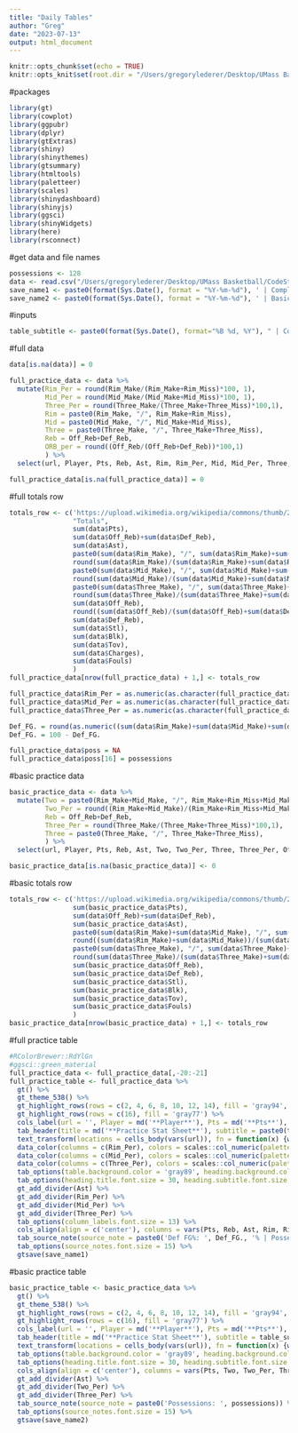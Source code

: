 ```yaml
---
title: "Daily Tables"
author: "Greg"
date: "2023-07-13"
output: html_document
---
```


```r
knitr::opts_chunk$set(echo = TRUE)
knitr::opts_knit$set(root.dir = "/Users/gregorylederer/Desktop/UMass Basketball/Shiny/Reactable Prac")
```

#packages
```r
library(gt)
library(cowplot)
library(ggpubr)
library(dplyr)
library(gtExtras)
library(shiny)
library(shinythemes)
library(gtsummary)
library(htmltools)
library(paletteer)
library(scales)
library(shinydashboard)
library(shinyjs)
library(ggsci)
library(shinyWidgets)
library(here)
library(rsconnect)
```

#get data and file names
```r
possessions <- 128
data <- read.csv("/Users/gregorylederer/Desktop/UMass Basketball/CodeStatSheet - Sheet1.csv")
save_name1 <- paste0(format(Sys.Date(), format = "%Y-%m-%d"), ' | Complete Practice Totals.png')
save_name2 <- paste0(format(Sys.Date(), format = "%Y-%m-%d"), ' | Basic Practice Totals.png')
```

#inputs
```r
table_subtitle <- paste0(format(Sys.Date(), format="%B %d, %Y"), " | Complete Totals")
```

#full data
```r
data[is.na(data)] = 0

full_practice_data <- data %>%
  mutate(Rim_Per = round(Rim_Make/(Rim_Make+Rim_Miss)*100, 1),
         Mid_Per = round(Mid_Make/(Mid_Make+Mid_Miss)*100, 1),
         Three_Per = round(Three_Make/(Three_Make+Three_Miss)*100,1),
         Rim = paste0(Rim_Make, "/", Rim_Make+Rim_Miss),
         Mid = paste0(Mid_Make, "/", Mid_Make+Mid_Miss),
         Three = paste0(Three_Make, "/", Three_Make+Three_Miss),
         Reb = Off_Reb+Def_Reb,
         ORB_per = round((Off_Reb/(Off_Reb+Def_Reb))*100,1)
         ) %>%
  select(url, Player, Pts, Reb, Ast, Rim, Rim_Per, Mid, Mid_Per, Three, Three_Per, Off_Reb, ORB_per, Def_Reb, Stl, Blk, Tov, Charges, Fouls)

full_practice_data[is.na(full_practice_data)] = 0
```

#full totals row
```r
totals_row <- c('https://upload.wikimedia.org/wikipedia/commons/thumb/2/23/UMass_Amherst_athletics_logo.svg/1200px-UMass_Amherst_athletics_logo.svg.png',
                "Totals",
                sum(data$Pts),
                sum(data$Off_Reb)+sum(data$Def_Reb),
                sum(data$Ast),
                paste0(sum(data$Rim_Make), "/", sum(data$Rim_Make)+sum(data$Rim_Miss)),
                round(sum(data$Rim_Make)/(sum(data$Rim_Make)+sum(data$Rim_Miss))*100,1),
                paste0(sum(data$Mid_Make), "/", sum(data$Mid_Make)+sum(data$Mid_Miss)),
                round(sum(data$Mid_Make)/(sum(data$Mid_Make)+sum(data$Mid_Miss))*100,1),
                paste0(sum(data$Three_Make), "/", sum(data$Three_Make)+sum(data$Three_Miss)),
                round(sum(data$Three_Make)/(sum(data$Three_Make)+sum(data$Three_Miss))*100,1),
                sum(data$Off_Reb),
                round((sum(data$Off_Reb)/(sum(data$Off_Reb)+sum(data$Def_Reb)))*100,1),
                sum(data$Def_Reb),
                sum(data$Stl),
                sum(data$Blk),
                sum(data$Tov),
                sum(data$Charges),
                sum(data$Fouls)
                )
full_practice_data[nrow(full_practice_data) + 1,] <- totals_row

full_practice_data$Rim_Per = as.numeric(as.character(full_practice_data$Rim_Per))
full_practice_data$Mid_Per = as.numeric(as.character(full_practice_data$Mid_Per))
full_practice_data$Three_Per = as.numeric(as.character(full_practice_data$Three_Per))

Def_FG. = round(as.numeric((sum(data$Rim_Make)+sum(data$Mid_Make)+sum(data$Three_Make))/(sum(data$Rim_Make)+sum(data$Mid_Make)+sum(data$Three_Make)+sum(data$Rim_Miss)+sum(data$Mid_Miss)+sum(data$Three_Miss)))*100,1)
Def_FG. = 100 - Def_FG.

full_practice_data$poss = NA
full_practice_data$poss[16] = possessions
```

#basic practice data
```r
basic_practice_data <- data %>%
  mutate(Two = paste0(Rim_Make+Mid_Make, "/", Rim_Make+Rim_Miss+Mid_Make+Mid_Miss),
         Two_Per = round((Rim_Make+Mid_Make)/(Rim_Make+Rim_Miss+Mid_Make+Mid_Miss)*100,1),
         Reb = Off_Reb+Def_Reb,
         Three_Per = round(Three_Make/(Three_Make+Three_Miss)*100,1),
         Three = paste0(Three_Make, "/", Three_Make+Three_Miss),
         ) %>%
  select(url, Player, Pts, Reb, Ast, Two, Two_Per, Three, Three_Per, Off_Reb, Def_Reb, Stl, Blk, Tov, Fouls)

basic_practice_data[is.na(basic_practice_data)] <- 0
```

#basic totals row
```r
totals_row <- c('https://upload.wikimedia.org/wikipedia/commons/thumb/2/23/UMass_Amherst_athletics_logo.svg/1200px-UMass_Amherst_athletics_logo.svg.png', "Totals", 
                sum(basic_practice_data$Pts), 
                sum(data$Off_Reb)+sum(data$Def_Reb), 
                sum(basic_practice_data$Ast), 
                paste0(sum(data$Rim_Make)+sum(data$Mid_Make), "/", sum(data$Rim_Make)+sum(data$Mid_Make)+sum(data$Rim_Miss)+sum(data$Mid_Miss)),
                round((sum(data$Rim_Make)+sum(data$Mid_Make))/(sum(data$Rim_Make)+sum(data$Mid_Make)+sum(data$Rim_Miss)+sum(data$Mid_Miss))*100,1),
                paste0(sum(data$Three_Make), "/", sum(data$Three_Make)+sum(data$Three_Miss)),
                round(sum(data$Three_Make)/(sum(data$Three_Make)+sum(data$Three_Miss))*100,1),
                sum(basic_practice_data$Off_Reb), 
                sum(basic_practice_data$Def_Reb), 
                sum(basic_practice_data$Stl), 
                sum(basic_practice_data$Blk), 
                sum(basic_practice_data$Tov), 
                sum(basic_practice_data$Fouls)
                )
basic_practice_data[nrow(basic_practice_data) + 1,] <- totals_row
```

#full practice table
```r
#RColorBrewer::RdYlGn
#ggsci::green_material
full_practice_data <- full_practice_data[,-20:-21]
full_practice_table <- full_practice_data %>%
  gt() %>%
  gt_theme_538() %>%
  gt_highlight_rows(rows = c(2, 4, 6, 8, 10, 12, 14), fill = 'gray94', font_weight = 'normal', font_color = 'gray30') %>%
  gt_highlight_rows(rows = c(16), fill = 'gray77') %>%
  cols_label(url = '', Player = md('**Player**'), Pts = md('**Pts**'), Rim = md('**Rim**'), Rim_Per = md('**Rim%**'), Mid = md('**Mid**'), Mid_Per = md('**Mid%**'), Three = md('**3pt.**'), Three_Per = md('**3pt%**'), Off_Reb = md('**OReb**'), ORB_per = md('**ORB%**'), Def_Reb = md('**DReb**'), Reb = md('**Reb**'), Ast = md('**Ast**'), Stl = md('**Stl**'), Blk = md('**Blk**'), Tov = md('**Tov**'), Charges = md('**Charges**'), Fouls = md('**Fouls**')) %>%
  tab_header(title = md('**Practice Stat Sheet**'), subtitle = paste0(table_subtitle)) %>%
  text_transform(locations = cells_body(vars(url)), fn = function(x) {web_image(url = x, height = px(22.5))}) %>%
  data_color(columns = c(Rim_Per), colors = scales::col_numeric(palette = paletteer::paletteer_d(palette = "RColorBrewer::RdYlGn") %>% as.character(), domain = NULL)) %>%
  data_color(columns = c(Mid_Per), colors = scales::col_numeric(palette = paletteer::paletteer_d(palette = "RColorBrewer::RdYlGn") %>% as.character(), domain = NULL)) %>%
  data_color(columns = c(Three_Per), colors = scales::col_numeric(palette = paletteer::paletteer_d(palette = "RColorBrewer::RdYlGn") %>% as.character(), domain = NULL)) %>%
  tab_options(table.background.color = 'gray89', heading.background.color = 'gray89', column_labels.background.color = 'gray89') %>%
  tab_options(heading.title.font.size = 30, heading.subtitle.font.size = 15) %>%
  gt_add_divider(Ast) %>%
  gt_add_divider(Rim_Per) %>%
  gt_add_divider(Mid_Per) %>%
  gt_add_divider(Three_Per) %>%
  tab_options(column_labels.font.size = 13) %>%
  cols_align(align = c('center'), columns = vars(Pts, Reb, Ast, Rim, Rim_Per, Mid, Mid_Per, Three, Three_Per, Off_Reb, ORB_per, Def_Reb, Stl, Blk, Tov, Charges, Fouls)) %>%
  tab_source_note(source_note = paste0('Def FG%: ', Def_FG., '% | Possessions: ', possessions)) %>%
  tab_options(source_notes.font.size = 15) %>%
  gtsave(save_name1)
```

#basic practice table
```r
basic_practice_table <- basic_practice_data %>%
  gt() %>%
  gt_theme_538() %>%
  gt_highlight_rows(rows = c(2, 4, 6, 8, 10, 12, 14), fill = 'gray94', font_weight = 'normal', font_color = 'gray30') %>%
  gt_highlight_rows(rows = c(16), fill = 'gray77') %>%
  cols_label(url = '', Player = md('**Player**'), Pts = md('**Pts**'), Two = md('**2pt.**'), Two_Per = md('**2pt%**'), Three = md('**3pt.**'), Three_Per = md('**3pt%**'), Off_Reb = md('**OReb**'), Def_Reb = md('**DReb**'), Reb = md('**Reb**'), Ast = md('**Ast**'), Stl = md('**Stl**'), Blk = md('**Blk**'), Tov = md('**Tov**'), Fouls = md('**Fouls**')) %>%
  tab_header(title = md('**Practice Stat Sheet**'), subtitle = table_subtitle) %>%
  text_transform(locations = cells_body(vars(url)), fn = function(x) {web_image(url = x, height = px(22.5))}) %>%
  tab_options(table.background.color = 'gray89', heading.background.color = 'gray89', column_labels.background.color = 'gray89') %>%
  tab_options(heading.title.font.size = 30, heading.subtitle.font.size = 15) %>%
  cols_align(align = c('center'), columns = vars(Pts, Two, Two_Per, Three, Three_Per, Off_Reb, Def_Reb, Reb, Ast, Stl, Blk, Tov, Fouls)) %>%
  gt_add_divider(Ast) %>%
  gt_add_divider(Two_Per) %>%
  gt_add_divider(Three_Per) %>%
  tab_source_note(source_note = paste0('Possessions: ', possessions)) %>%
  tab_options(source_notes.font.size = 15) %>%
  gtsave(save_name2)
```

